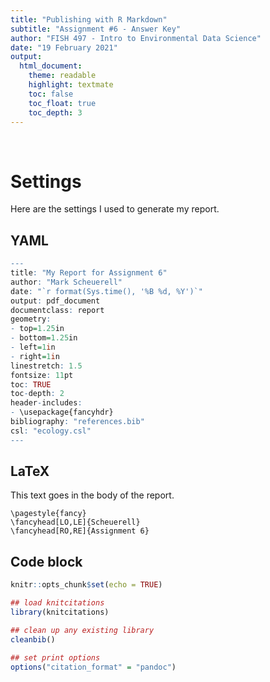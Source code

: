 ```yaml
---
title: "Publishing with R Markdown"
subtitle: "Assignment #6 - Answer Key"
author: "FISH 497 - Intro to Environmental Data Science"
date: "19 February 2021"
output:
  html_document:
    theme: readable
    highlight: textmate
    toc: false
    toc_float: true
    toc_depth: 3
---
```


<br>

# Settings

Here are the settings I used to generate my report.

## YAML 

```r
---
title: "My Report for Assignment 6"
author: "Mark Scheuerell"
date: "`r format(Sys.time(), '%B %d, %Y')`"
output: pdf_document
documentclass: report
geometry:
- top=1.25in
- bottom=1.25in
- left=1in
- right=1in
linestretch: 1.5
fontsize: 11pt
toc: TRUE
toc-depth: 2
header-includes:
- \usepackage{fancyhdr}
bibliography: "references.bib"
csl: "ecology.csl"
---
```


## LaTeX

This text goes in the body of the report.

```
\pagestyle{fancy}
\fancyhead[LO,LE]{Scheuerell}
\fancyhead[RO,RE]{Assignment 6}
```

## Code block

```r
knitr::opts_chunk$set(echo = TRUE)

## load knitcitations
library(knitcitations)

## clean up any existing library
cleanbib()

## set print options
options("citation_format" = "pandoc")
```


